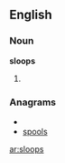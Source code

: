 ==English==

===Noun===
'''sloops'''

# {{plural of|[[sloop]]}}

===Anagrams===
* {{alphagram|loopss}}
* [[spools#English|spools]]

[[ar:sloops]]